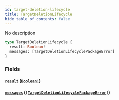 ```yaml
---
id: target-deletion-lifecycle
title: TargetDeletionLifecycle
hide_table_of_contents: false
---
```



No description

```graphql
type TargetDeletionLifecycle {
  result: Boolean!
  messages: [TargetDeletionLifecyclePackageError]
}
```


### Fields

#### [`result`](#) ([`Boolean!`](/swapi/scalars/boolean))




#### [`messages`](#) ([`[TargetDeletionLifecyclePackageError]`](/swapi/objects/target-deletion-lifecycle-package-error))






